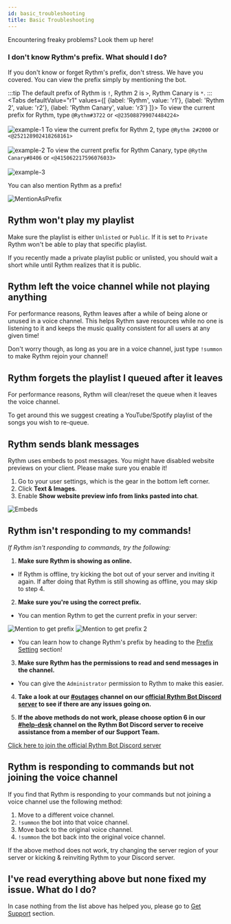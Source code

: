 ```yaml
---
id: basic_troubleshooting
title: Basic Troubleshooting
---
```



Encountering freaky problems? Look them up here!

### I don't know Rythm's prefix. What should I do?
If you don't know or forget Rythm's prefix, don't stress. We have you covered. You can view the prefix simply by mentioning the bot.

:::tip
The default prefix of Rythm is `!`, Rythm 2 is `>`, Rythm Canary is `*`.
:::
<Tabs
  defaultValue="r1"
  values={[
    {label: 'Rythm', value: 'r1'},
    {label: 'Rythm 2', value: 'r2'},
    {label: 'Rythm Canary', value: 'r3'}
  ]}>
  <TabItem value="r1"> To view the current prefix for Rythm, type <code>@Rythm#3722</code> or <code>&lt;@235088799074484224&gt;</code><br/><br/>
    <img src="/static/img/docs/basic-troubleshooting/rythm-1.png" alt="example-1"/>
  </TabItem>
  <TabItem value="r2"> To view the current prefix for Rythm 2, type <code>@Rythm 2#2000</code> or <code>&lt;@252128902418268161&gt;</code><br/><br/>
    <img src="/static/img/docs/basic-troubleshooting/rythm-2.png" alt="example-2"/>
  </TabItem>
  <TabItem value="r3"> To view the current prefix for Rythm Canary, type <code>@Rythm Canary#8406</code> or <code>&lt;@415062217596076033&gt;</code><br/><br/>
    <img src="/static/img/docs/basic-troubleshooting/rythm-c.png" alt="example-3"/>
  </TabItem>
</Tabs>

You can also mention Rythm as a prefix!

![MentionAsPrefix](/img/docs/basic-troubleshooting/mention-as-prefix.png)
## Rythm won't play my playlist
Make sure the playlist is either `Unlisted` or `Public`. If it is set to `Private` Rythm won't be able to play that specific playlist.

If you recently made a private playlist public or unlisted, you should wait a short while until Rythm realizes that it is public.

## Rythm left the voice channel while not playing anything
For performance reasons, Rythm leaves after a while of being alone or unused in a voice channel.
This helps Rythm save resources while no one is listening to it and keeps the music quality consistent for all users at any given time!

Don't worry though, as long as you are in a voice channel, just type `!summon` to make Rythm rejoin your channel!

## Rythm forgets the playlist I queued after it leaves
For performance reasons, Rythm will clear/reset the queue when it leaves the voice channel.

To get around this we suggest creating a YouTube/Spotify playlist of the songs you wish to re-queue.

## Rythm sends blank messages
Rythm uses embeds to post messages. You might have disabled website previews on your client. Please make sure you enable it!

1. Go to your user settings, which is the gear in the bottom left corner.
2. Click **Text & Images**.
3. Enable **Show website preview info from links pasted into chat**.

![Embeds](/img/docs/basic-troubleshooting/embeds.png)

## Rythm isn't responding to my commands!
*If Rythm isn't responding to commands, try the following:*

1. **Make sure Rythm is showing as online.**
  - If Rythm is offline, try kicking the bot out of your server and inviting it again. If after doing that Rythm is still showing as offline, you may skip to step 4.

2. **Make sure you're using the correct prefix.**
  - You can mention Rythm to get the current prefix in your server: <br/>

  ![Mention to get prefix](/img/docs/basic-troubleshooting/prefix.png) ![Mention to get prefix 2](/img/docs/basic-troubleshooting/prefix-2.png)

  - You can learn how to change Rythm's prefix by heading to the [Prefix Setting](/settings#prefix) section!

3. **Make sure Rythm has the permissions to read and send messages in the channel.**
  - You can give the `Administrator` permission to Rythm to make this easier.

4. **Take a look at our [#outages](https://discord.com/channels/231471142685245440/359311833653313546) channel on our [official Rythm Bot Discord server](https://rythmbot.co/support) to see if there are any issues going on.**

5. **If the above methods do not work, please choose option 6 in our [#help-desk](https://discord.com/channels/231471142685245440/359355279004925954) channel on the Rythm Bot Discord server to receive assistance from a member of our Support Team.**

[Click here to join the official Rythm Bot Discord server](https://rythmbot.co/support)

## Rythm is responding to commands but not joining the voice channel
If you find that Rythm is responding to your commands but not joining a voice channel use the following method:

1. Move to a different voice channel.
2. `!summon` the bot into that voice channel.
3. Move back to the original voice channel.
4. `!summon` the bot back into the original voice channel.

If the above method does not work, try changing the server region of your server or kicking & reinviting Rythm to your Discord server.

## I've read everything above but none fixed my issue. What do I do?

In case nothing from the list above has helped you, please go to [Get Support](/get_support) section.
